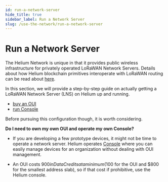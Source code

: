 ```yaml
---
id: run-a-network-server
hide_title: true
sidebar_label: Run a Network Server
slug: /use-the-network/run-a-network-server
---
```



# Run a Network Server

The Helium Network is unique in that it provides public wireless infrastructure
for privately operated LoRaWAN Network Servers. Details about how Helium
blockchain primitives interoperate with LoRaWAN routing can be read about
[here](/lorawan-on-helium).

In this section, we will provide a step-by-step guide on actually getting a
LoRaWAN Network Server (LNS) on Helium up and running.

- [buy an OUI](/use-the-network/buy-an-oui)
- [run Console](/use-the-network/run-console)

Before pursuing this configuration though, it is worth considering.

**Do I need to own my own OUI and operate my own Console?**

- If you are developing a few prototype devices, it might not be time to operate
  a network server. Helium operates [Console](/use-the-network/console) where
  you can easily manage devices for an organization without dealing with OUI
  management.

- An OUI costs $900 in Data Credits at a minimum ($100 for the OUI and $800 for
  the smallest address slab), so if that cost if prohibitive, use the Helium
  console.
